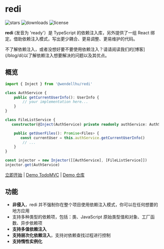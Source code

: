 
# redi

<p className="flex h-6">
  <img
    alt="stars"
    src="https://badgen.net/github/stars/wendellhu95/redi"
    className="inline-block mr-2"
  />
  <img
    alt="downloads"
    src="https://badgen.net/npm/dt/@wendellhu/redi"
    className="inline-block mr-2"
  />
  <img
    alt="license"
    src="https://badgen.net/github/license/wendellhu95/redi"
    className="inline-block mr-2"
  />
</p>


**redi** (发音为 'ready'）是 TypeScript 的依赖注入库，另外提供了一组 React 绑定。借助依赖注入模式，写出更少耦合、更易调整、更易维护的代码。

<Callout>
  不了解依赖注入，或者没想好要不要使用依赖注入？请请阅读我们的[博客](/blog/di)以了解依赖注入想要解决的问题以及其优点。
</Callout>

## 概览

```typescript 
import { Inject } from '@wendellhu/redi'

class AuthService {
    public getCurrentUserInfo(): UserInfo {
        // your implementation here...
    }
}

class FileListService {
   constructor(@Inject(AuthService) private readonly authService: AuthService) {}

    public getUserFiles(): Promise<Files> {
       const currentUser = this.authService.getCurrentUserInfo()
        // ...
    }
}

const injector = new Injector([[AuthService], [FileListService]])
injector.get(AuthService)
```

[立即开始](/docs/introduction) | [Demo TodoMVC](https://wendellhu95.github.io/redi-todomvc/) | [Demo 仓库](https://github.com/wendellhu95/redi-todomvc)

## 功能

- **非侵入**，redi 并不强制你在整个项目使用依赖注入模式，你可以在任何想要的地方应用
- 支持多种类型的依赖项，包括：类、JavaScript 原始类型值和对象、工厂函数、异步依赖项
- **支持多值依赖注入**
- **支持层次化依赖注入**，支持对依赖查找过程进行控制
- **支持惰性实例化**

